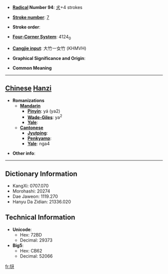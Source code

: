 * '''[[Wiktionary:Chinese radical index| Radical]] Number 94''': [[Wiktionary:Chinese radical index 犬|犬]]+4 strokes

* '''[[Wiktionary:Chinese total strokes index|Stroke number]]''': [[Wiktionary:Chinese total strokes index 7|7]]

* '''Stroke order''': 

* '''[[Wiktionary:Chinese four corner index|Four-Corner System]]''': 4124<sub>0</sub>

* '''[[Wiktionary:Chinese Cangjie index|Cangjie input]]''': 大竹一女竹 (KHMVH)

* '''Graphical Significance and Origin''': 

* '''Common Meaning'''

----

== [[Chinese]] [[Hanzi]] ==

* '''Romanizations'''
** '''[[Mandarin]]'''
*** '''[[Pinyin]]''': yá (ya2)
*** '''[[Wade-Giles]]''': ya<sup>2</sup>
*** '''[[Yale]]''': 
** '''[[Cantonese]]'''
*** '''[[Jyutping]]''':
*** '''[[Penkyamp]]''': 
*** '''[[Yale]]''': nga4

* '''Other info''': 

----

== Dictionary Information ==

* KangXi: 0707.070
* Morohashi: 20274
* Dae Jaweon: 1119.270
* Hanyu Da Zidian: 21336.020

== Technical Information ==

* '''Unicode''':
** Hex: 72BD
** Decimal: 29373
* '''Big5''':
** Hex: CB62
** Decimal: 52066

[[fr:犽]]